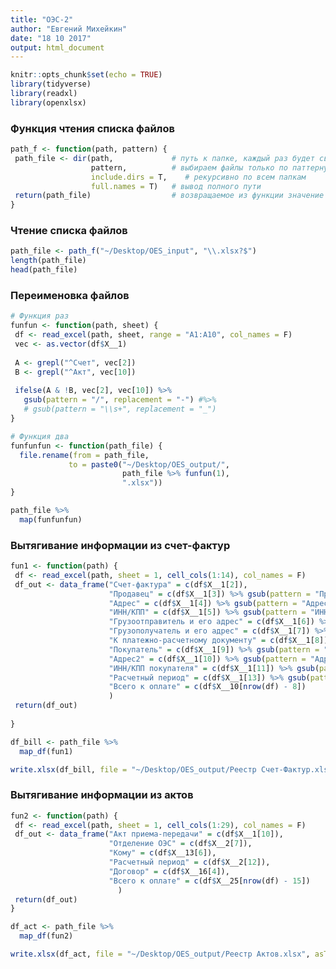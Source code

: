 ```yaml
---
title: "ОЭС-2"
author: "Евгений Михейкин"
date: "18 10 2017"
output: html_document
---
```


```r
knitr::opts_chunk$set(echo = TRUE)
library(tidyverse)
library(readxl)
library(openxlsx)
```

### Функция чтения списка файлов
```r
path_f <- function(path, pattern) {
 path_file <- dir(path,             # путь к папке, каждый раз будет свой 
                  pattern,          # выбираем файлы только по паттерну 
                  include.dirs = T,    # рекурсивно по всем папкам
                  full.names = T)   # вывод полного пути
 return(path_file)                  # возвращаемое из функции значение
}
```

### Чтение списка файлов
```r
path_file <- path_f("~/Desktop/OES_input", "\\.xlsx?$")
length(path_file)
head(path_file)
```

### Переименовка файлов
```r
# Функция раз
funfun <- function(path, sheet) { 
 df <- read_excel(path, sheet, range = "A1:A10", col_names = F)
 vec <- as.vector(df$X__1)
 
 A <- grepl("^Счет", vec[2])
 B <- grepl("^Акт", vec[10])
 
 ifelse(A & !B, vec[2], vec[10]) %>%
   gsub(pattern = "/", replacement = "-") #%>%
   # gsub(pattern = "\\s+", replacement = "_")
}

# Функция два
funfunfun <- function(path_file) {
  file.rename(from = path_file, 
             to = paste0("~/Desktop/OES_output/",
                         path_file %>% funfun(1),
                         ".xlsx"))
}

path_file %>%
  map(funfunfun)
```

### Вытягивание информации из счет-фактур
```r
fun1 <- function(path) {
 df <- read_excel(path, sheet = 1, cell_cols(1:14), col_names = F)
 df_out <- data_frame("Счет-фактура" = c(df$X__1[2]),
                      "Продавец" = c(df$X__1[3]) %>% gsub(pattern = "Продавец: ", replacement = ""),
                      "Адрес" = c(df$X__1[4]) %>% gsub(pattern = "Адрес: ", replacement = ""),
                      "ИНН/КПП" = c(df$X__1[5]) %>% gsub(pattern = "ИНН/КПП продавца: ", replacement = ""),
                      "Грузоотправитель и его адрес" = c(df$X__1[6]) %>% gsub(pattern = "Грузоотправитель и его адрес: ", replacement = ""),
                      "Грузополучатель и его адрес" = c(df$X__1[7]) %>% gsub(pattern = "Грузополучатель и его адрес: ", replacement = ""),
                      "К платежно-расчетному документу" = c(df$X__1[8]) %>% gsub(pattern = "К платежно-расчетному документу: ", replacement = ""),
                      "Покупатель" = c(df$X__1[9]) %>% gsub(pattern = "Покупатель: ", replacement = ""),
                      "Адрес2" = c(df$X__1[10]) %>% gsub(pattern = "Адрес: ", replacement = ""),
                      "ИНН/КПП покупателя" = c(df$X__1[11]) %>% gsub(pattern = "ИНН/КПП покупателя: ", replacement = ""),
                      "Расчетный период" = c(df$X__1[13]) %>% gsub(pattern = "Расчетный период: ", replacement = ""),
                      "Всего к оплате" = c(df$X__10[nrow(df) - 8])
                      )
 return(df_out)
 
}

df_bill <- path_file %>% 
  map_df(fun1) 

write.xlsx(df_bill, file = "~/Desktop/OES_output/Реестр Счет-Фактур.xlsx", asTable = T)

```

### Вытягивание информации из актов
```r
fun2 <- function(path) {
 df <- read_excel(path, sheet = 1, cell_cols(1:29), col_names = F)
 df_out <- data_frame("Акт приема-передачи" = c(df$X__1[10]),
                      "Отделение ОЭС" = c(df$X__2[7]),
                      "Кому" = c(df$X__13[6]),
                      "Расчетный период" = c(df$X__2[12]),
                      "Договор" = c(df$X__16[4]),
                      "Всего к оплате" = c(df$X__25[nrow(df) - 15])
                        )
 return(df_out)
}

df_act <- path_file %>% 
  map_df(fun2) 

write.xlsx(df_act, file = "~/Desktop/OES_output/Реестр Актов.xlsx", asTable = T)
```


